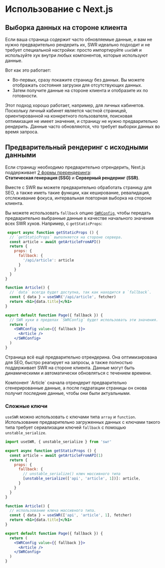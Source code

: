 
# Использование с Next.js

## Выборка данных на стороне клиента

Если ваша страница содержит часто обновляемые данные, и вам не нужно предварительно рендерить их, SWR идеально подходит и не требует специальной настройки: просто импортируйте `useSWR` и используйте хук внутри любых компонентов, которые используют данные.

Вот как это работает:

- Во-первых, сразу покажите страницу без данных. Вы можете отображать состояния загрузки для отсутствующих данных.
- Затем получите данные на стороне клиента и отобразите их по готовности.

Этот подход хорошо работает, например, для личных кабинетов. Поскольку личный кабинет является частной страницей, ориентированной на конкретного пользователя, поисковая оптимизация не имеет значения, и страницу не нужно предварительно рендерить. Данные часто обновляются, что требует выборки данных во время запроса.

## Предварительный рендеринг с исходными данными

Если страницу необходимо предварительно отрендерить, Next.js поддерживает [2 формы пререндеринга](https://nextjs.org/docs/basic-features/data-fetching):  
**Статическая генерация (SSG)** и **Серверный рендеринг (SSR)**.

Вместе с SWR вы можете предварительно обработать страницу для SEO, а также иметь такие функции, как кеширование, ревалидация, отслеживание фокуса, интервальная повторная выборка на стороне клиента.

Вы можете использовать `fallback` опцию [`SWRConfig`](/docs/global-configuration), чтобы передать предварительно выбранные данные в качестве начального значения всех SWR хуков. Например, с `getStaticProps`:

```jsx
 export async function getStaticProps () {
  // `getStaticProps` выполняется на стороне сервера.
  const article = await getArticleFromAPI()
  return {
    props: {
      fallback: {
        '/api/article': article
      }
    }
  }
}

function Article() {
  // `data` всегда будет доступна, так как находится в `fallback`.
  const { data } = useSWR('/api/article', fetcher)
  return <h1>{data.title}</h1>
}

export default function Page({ fallback }) {
  // SWR хуки в пределах `SWRConfig` будет использовать эти значения.
  return (
    <SWRConfig value={{ fallback }}>
      <Article />
    </SWRConfig>
  )
}
```

Страница всё ещё предварительно отрендерина. Она оптимизирована для SEO, быстро реагирует на запросы, а также полностью поддерживает SWR на стороне клиента. Данные могут быть динамическими и автоматически обновляться с течением времени.

<Callout emoji="💡">
  Компонент `Article` сначала отрендерит предварительно сгенерированные данные, а после гидратации страницы он снова получит последние данные, чтобы они были актуальными.
</Callout>

### Сложные ключи

`useSWR` можно использовать с ключами типа `array` и `function`. Использование предварительно загруженных данных с ключами такого типа требует сериализации ключей `fallback` с помощью `unstable_serialize`.

```jsx
import useSWR, { unstable_serialize } from 'swr'

export async function getStaticProps () {
  const article = await getArticleFromAPI(1)
  return {
    props: {
      fallback: {
        // unstable_serialize() ключ массивного типа
        [unstable_serialize(['api', 'article', 1])]: article,
      }
    }
  }
}

function Article() {
  // использование ключа массивного типа.
  const { data } = useSWR(['api', 'article', 1], fetcher)
  return <h1>{data.title}</h1>
}

export default function Page({ fallback }) {
  return (
    <SWRConfig value={{ fallback }}>
      <Article />
    </SWRConfig>
  )
}
```
